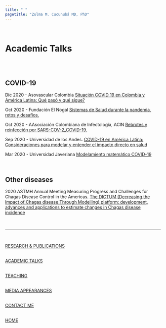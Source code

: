 ```yaml
---
title: " "
pagetitle: "Zulma M. Cucunubá MD, PhD"
---
```


<link rel="stylesheet" href="styles.css" type="text/css">
<link rel="stylesheet" href="academicicons/css/academicons.min.css"/>

<br />

# Academic Talks
<!-- !-- <img src="images/talks2.png" style="width:100%; border:0px solid"> --> 

<br />
<br />

## COVID-19

Dic 2020 -  Asovascular Colombia [Situación COVID 19 en Colombia y América Latina: Qué pasó y qué sigue? ](https://multimedia.fundacionelnogal.org.co/es/videos?idv=27983)



Oct 2020 - Fundación El Nogal [Sistemas de Salud durante la pandemia, retos y desafíos. ](https://multimedia.fundacionelnogal.org.co/es/videos?idv=27983)


Oct 2020 - AAsociación Colombiana de Infectología, ACIN [Rebrotes y reinfección por SARS-COV-2_COVID-19. ](https://www.youtube.com/watch?v=szrexzt5tNg&ab_channel=ASOCIACI%C3%93NCOLOMBIANADEINFECTOLOG%C3%8DAACIN)

Sep 2020 - Universidad de los Andes. [COVID-19 en América Latina: Consideraciones para modelar y entender el impacto directo en salud](https://www.youtube.com/watch?v=TwR0lQuAA8w&t=6s&ab_channel=DepartamentodeCienciasBiol%C3%B3gicasUniAndes)


Mar 2020 - Universidad Javeriana [Modelamiento matemático COVID-19](https://www.youtube.com/watch?v=8JH7YzG-gTw&ab_channel=ElEspectador)


<br />

## Other diseases 

2020 ASTMH Annual Meeting Measuring Progress and Challenges for Chagas Disease Control in the Americas. [The DICTUM (Decreasing the Impact of Chagas disease Through Modelling) platform: development, advances and applications to estimate changes in Chagas disease incidence](https://www.abstractsonline.com/pp8/#!/9181/session/136)





<br />

***

<br />

[RESEARCH & PUBLICATIONS](http://zulmamcucunuba.org/res_publications.html) 
<br />

<br />
[ACADEMIC TALKS](http://zulmamcucunuba.org/talks.html) 
<br />

<br />
[TEACHING](http://zulmamcucunuba.org/teaching.html) 
<br />

<br />
[MEDIA APPEARANCES](http://zulmamcucunuba.org/media.html) 
<br />

<br />
[CONTACT ME](http://zulmamcucunuba.org/contact.html) 
<br />

<br />
[HOME](http://zulmamcucunuba.org/index.html) 
<br />


